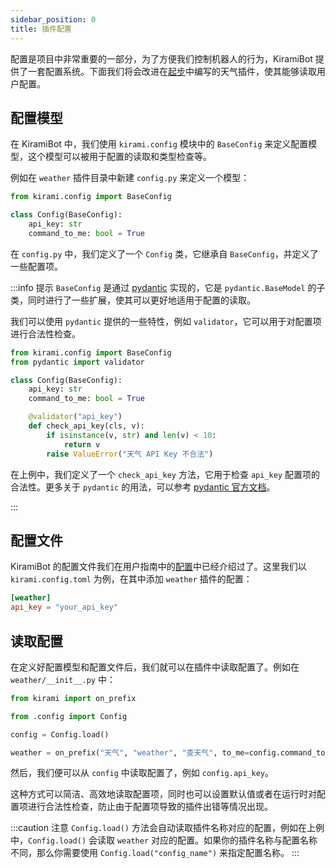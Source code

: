 ```yaml
---
sidebar_position: 0
title: 插件配置
---
```


配置是项目中非常重要的一部分，为了方便我们控制机器人的行为，KiramiBot 提供了一套配置系统。下面我们将会改进在[起步](../basic/plugin)中编写的天气插件，使其能够读取用户配置。

## 配置模型

在 KiramiBot 中，我们使用 `kirami.config` 模块中的 `BaseConfig` 来定义配置模型，这个模型可以被用于配置的读取和类型检查等。

例如在 `weather` 插件目录中新建 `config.py` 来定义一个模型：

```python title=weather/config.py
from kirami.config import BaseConfig

class Config(BaseConfig):
    api_key: str
    command_to_me: bool = True
```

在 `config.py` 中，我们定义了一个 `Config` 类，它继承自 `BaseConfig`，并定义了一些配置项。

:::info 提示
`BaseConfig` 是通过 [pydantic](https://docs.pydantic.dev/1.10/) 实现的，它是 `pydantic.BaseModel` 的子类，同时进行了一些扩展，使其可以更好地适用于配置的读取。

我们可以使用 `pydantic` 提供的一些特性，例如 `validator`，它可以用于对配置项进行合法性检查。

```python title=weather/config.py
from kirami.config import BaseConfig
from pydantic import validator

class Config(BaseConfig):
    api_key: str
    command_to_me: bool = True

    @validator("api_key")
    def check_api_key(cls, v):
        if isinstance(v, str) and len(v) < 10:
            return v
        raise ValueError("天气 API Key 不合法")
```

在上例中，我们定义了一个 `check_api_key` 方法，它用于检查 `api_key` 配置项的合法性。更多关于 `pydantic` 的用法，可以参考 [pydantic 官方文档](https://docs.pydantic.dev/1.10/)。

:::

## 配置文件

KiramiBot 的配置文件我们在用户指南中的[配置](../../guide/tutorial/config)中已经介绍过了。这里我们以 `kirami.config.toml` 为例，在其中添加 `weather` 插件的配置：

```toml title=kirami.config.toml
[weather]
api_key = "your_api_key"
```

## 读取配置

在定义好配置模型和配置文件后，我们就可以在插件中读取配置了。例如在 `weather/__init__.py` 中：

```python {5,7} title=weather/__init__.py
from kirami import on_prefix

from .config import Config

config = Config.load()

weather = on_prefix("天气", "weather", "查天气", to_me=config.command_to_me)
```

然后，我们便可以从 `config` 中读取配置了，例如 `config.api_key`。

这种方式可以简洁、高效地读取配置项，同时也可以设置默认值或者在运行时对配置项进行合法性检查，防止由于配置项导致的插件出错等情况出现。

:::caution 注意
`Config.load()` 方法会自动读取插件名称对应的配置，例如在上例中，`Config.load()` 会读取 `weather` 对应的配置。如果你的插件名称与配置名称不同，那么你需要使用 `Config.load("config_name")` 来指定配置名称。
:::
